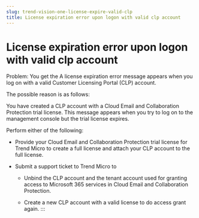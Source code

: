 ```yaml
---
slug: trend-vision-one-license-expire-valid-clp
title: License expiration error upon logon with valid clp account
---
```

# License expiration error upon logon with valid clp account

Problem: You get the A license expiration error message appears when you log on with a valid Customer Licensing Portal (CLP) account.

The possible reason is as follows:

You have created a CLP account with a Cloud Email and Collaboration Protection trial license. This message appears when you try to log on to the management console but the trial license expires.

Perform either of the following:

- Provide your Cloud Email and Collaboration Protection trial license for Trend Micro to create a full license and attach your CLP account to the full license.

- Submit a support ticket to Trend Micro to

  - Unbind the CLP account and the tenant account used for granting access to Microsoft 365 services in Cloud Email and Collaboration Protection.

  - Create a new CLP account with a valid license to do access grant again.
:::
